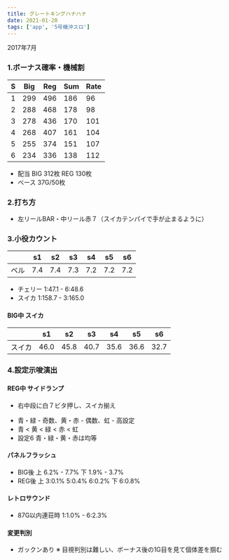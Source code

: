 ```yaml
---
title: グレートキングハナハナ
date: 2021-01-20
tags: ['app', '5号機沖スロ']
---
```



2017年7月

### 1.ボーナス確率・機械割

|S|Big|Reg|Sum|Rate|
|---|---|---|---|---|
|1|299|496|186|96|
|2|288|468|178|98|
|3|278|436|170|101|
|4|268|407|161|104|
|5|255|374|151|107|
|6|234|336|138|112|

- 配当 BIG 312枚 REG 130枚
- ベース 37G/50枚

<Coins bbpayout="312" rbpayout="130" base="37" />

### 2.打ち方

- 左リールBAR・中リール赤７（スイカテンパイで手が止まるように）

### 3.小役カウント

||s1|s2|s3|s4|s5|s6|
|---|--|--|--|--|--|--|
|ベル|7.4|7.4|7.3|7.2|7.2|7.2|

- チェリー 1:47.1 - 6:48.6
- スイカ 1:158.7 - 3:165.0

<Counter />

#### BIG中 スイカ

||s1|s2|s3|s4|s5|s6|
|---|--|--|--|--|--|--|
|スイカ|46.0|45.8|40.7|35.6|36.6|32.7|

<Rcounter24 count1="GreKing-sample" count2="GreKing-trial" />

### 4.設定示唆演出

#### REG中 サイドランプ

- 右中段に白７ビタ押し、スイカ揃え

<SideLamp />

- 青・緑 - 奇数、黄・赤 - 偶数、虹 - 高設定
- 青 < 黄 < 緑 < 赤 < 虹
- 設定6 青・緑・黄・赤は均等

#### パネルフラッシュ

- BIG後 上 6.2% - 7.7% 下 1.9% - 3.7%
- REG後 上 3:0.1% 5:0.4% 6:0.2% 下 6:0.8%

#### レトロサウンド

- 87G以内連荘時 1:1.0% - 6:2.3%

#### 変更判別

- ガックンあり
※ 目視判別は難しい、ボーナス後の1G目を見て個体差を掴む